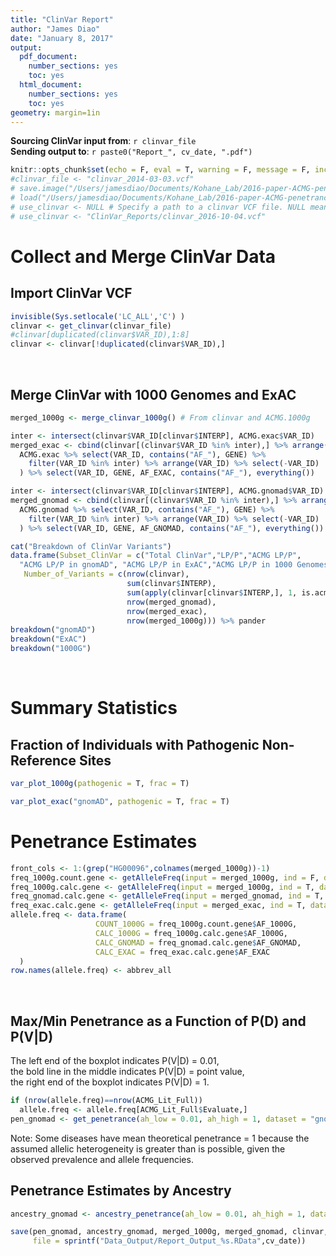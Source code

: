```yaml
---
title: "ClinVar Report"
author: "James Diao"
date: "January 8, 2017"
output:
  pdf_document:
    number_sections: yes
    toc: yes
  html_document:
    number_sections: yes
    toc: yes
geometry: margin=1in
---
```


**Sourcing ClinVar input from**: `r clinvar_file`  
**Sending output to**: `r paste0("Report_", cv_date, ".pdf")`  

```r
knitr::opts_chunk$set(echo = F, eval = T, warning = F, message = F, include = T)
#clinvar_file <- "clinvar_2014-03-03.vcf"
# save.image("/Users/jamesdiao/Documents/Kohane_Lab/2016-paper-ACMG-penetrance/Environ_2016-11-04")
# load("/Users/jamesdiao/Documents/Kohane_Lab/2016-paper-ACMG-penetrance/Environ_2016-11-04")
# use_clinvar <- NULL # Specify a path to a clinvar VCF file. NULL means download new from ClinVar FTP. 
# use_clinvar <- "ClinVar_Reports/clinvar_2016-10-04.vcf"
```

\newpage
# Collect and Merge ClinVar Data

## Import ClinVar VCF

```r
invisible(Sys.setlocale('LC_ALL','C') )
clinvar <- get_clinvar(clinvar_file)
#clinvar[duplicated(clinvar$VAR_ID),1:8]
clinvar <- clinvar[!duplicated(clinvar$VAR_ID),]
```
<br />

## Merge ClinVar with 1000 Genomes and ExAC

```r
merged_1000g <- merge_clinvar_1000g() # From clinvar and ACMG.1000g

inter <- intersect(clinvar$VAR_ID[clinvar$INTERP], ACMG.exac$VAR_ID)
merged_exac <- cbind(clinvar[(clinvar$VAR_ID %in% inter),] %>% arrange(VAR_ID), 
  ACMG.exac %>% select(VAR_ID, contains("AF_"), GENE) %>% 
    filter(VAR_ID %in% inter) %>% arrange(VAR_ID) %>% select(-VAR_ID)
  ) %>% select(VAR_ID, GENE, AF_EXAC, contains("AF_"), everything())

inter <- intersect(clinvar$VAR_ID[clinvar$INTERP], ACMG.gnomad$VAR_ID)
merged_gnomad <- cbind(clinvar[(clinvar$VAR_ID %in% inter),] %>% arrange(VAR_ID), 
  ACMG.gnomad %>% select(VAR_ID, contains("AF_"), GENE) %>% 
    filter(VAR_ID %in% inter) %>% arrange(VAR_ID) %>% select(-VAR_ID)
  ) %>% select(VAR_ID, GENE, AF_GNOMAD, contains("AF_"), everything())

cat("Breakdown of ClinVar Variants")
data.frame(Subset_ClinVar = c("Total ClinVar","LP/P","ACMG LP/P",
  "ACMG LP/P in gnomAD", "ACMG LP/P in ExAC","ACMG LP/P in 1000 Genomes"),
   Number_of_Variants = c(nrow(clinvar), 
                          sum(clinvar$INTERP), 
                          sum(apply(clinvar[clinvar$INTERP,], 1, is.acmg)), 
                          nrow(merged_gnomad),
                          nrow(merged_exac), 
                          nrow(merged_1000g))) %>% pander
breakdown("gnomAD")
breakdown("ExAC")
breakdown("1000G")

```
<br />

\newpage
# Summary Statistics

## Fraction of Individuals with Pathogenic Non-Reference Sites

```r
var_plot_1000g(pathogenic = T, frac = T)
```

```r
var_plot_exac("gnomAD", pathogenic = T, frac = T)
```

\newpage
# Penetrance Estimates

```r
front_cols <- 1:(grep("HG00096",colnames(merged_1000g))-1)
freq_1000g.count.gene <- getAlleleFreq(input = merged_1000g, ind = F, dataset = "1000G")
freq_1000g.calc.gene <- getAlleleFreq(input = merged_1000g, ind = T, dataset = "1000G")
freq_gnomad.calc.gene <- getAlleleFreq(input = merged_gnomad, ind = T, dataset = "GNOMAD")
freq_exac.calc.gene <- getAlleleFreq(input = merged_exac, ind = T, dataset = "EXAC")
allele.freq <- data.frame(
                   COUNT_1000G = freq_1000g.count.gene$AF_1000G, 
                   CALC_1000G = freq_1000g.calc.gene$AF_1000G, 
                   CALC_GNOMAD = freq_gnomad.calc.gene$AF_GNOMAD,
                   CALC_EXAC = freq_exac.calc.gene$AF_EXAC
  )
row.names(allele.freq) <- abbrev_all
```
<br />

## Max/Min Penetrance as a Function of P(D) and P(V|D)

The left end of the boxplot indicates P(V|D) = 0.01,  
the bold line in the middle indicates P(V|D) = point value,  
the right end of the boxplot indicates P(V|D) = 1.  

```r
if (nrow(allele.freq)==nrow(ACMG_Lit_Full))
  allele.freq <- allele.freq[ACMG_Lit_Full$Evaluate,]
pen_gnomad <- get_penetrance(ah_low = 0.01, ah_high = 1, dataset = "gnomAD")
```

Note: Some diseases have mean theoretical penetrance = 1 because the assumed allelic heterogeneity is greater than is possible, given the observed prevalence and allele frequencies.

## Penetrance Estimates by Ancestry

```r
ancestry_gnomad <- ancestry_penetrance(ah_low = 0.01, ah_high = 1, dataset = "gnomAD", range = 5, position = "Max")
```

```r
save(pen_gnomad, ancestry_gnomad, merged_1000g, merged_gnomad, clinvar, 
     file = sprintf("Data_Output/Report_Output_%s.RData",cv_date))
```





